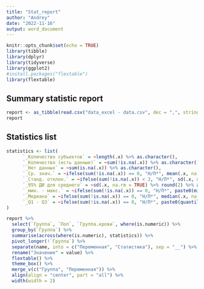 ---
title: "Stat_report"
author: "Andrey"
date: "2022-11-16"
output: word_document
---

```{r setup, include=FALSE}
knitr::opts_chunk$set(echo = TRUE)
library(tibble)
library(dplyr)
library(tidyverse)
library(ggplot2)
#install.packages("flextable")
library(flextable)
```

## Summary statistic report 

```{r}
report <- as_tibble(read.csv("data_excel - data.csv", dec = ",", stringsAsFactors = T))
report
```

## Statistics list
```{r}
statistics <- list(
      `_Количество субъектов` = ~length(.x) %>% as.character(),
      `_Количество (есть данные)` = ~sum(!is.na(.x)) %>% as.character(),
      `_Нет данных` = ~sum(is.na(.x)) %>% as.character(),
      `_Ср. знач.` = ~ifelse(sum(!is.na(.x)) == 0, "Н/П*", mean(.x, na.rm = TRUE) %>% round(2) %>% as.character()),
      `_Станд. отклон.` = ~ifelse(sum(!is.na(.x)) < 3, "Н/П*", sd(.x, na.rm = TRUE) %>% round(2) %>% as.character()),
      `_95% ДИ для среднего` = ~sd(.x, na.rm = TRUE) %>% round(2) %>% as.character(),
      `_мин. - макс.` = ~ifelse(sum(!is.na(.x)) == 0, "Н/П*", paste0(min(.x, na.rm = TRUE) %>% round(2), " - ", max(.x, na.rm = TRUE) %>% round(2))),
      `_Медиана` = ~ifelse(sum(!is.na(.x)) == 0, "Н/П*", median(.x, na.rm = TRUE) %>% round(2) %>% as.character()),
      `_Q1 - Q3` = ~ifelse(sum(!is.na(.x)) == 0, "Н/П*", paste0(quantile(.x, 0.25, na.rm = TRUE) %>% round(2), " - ", quantile(.x, 0.75, na.rm = TRUE) %>% round(2)))
)
```

```{r}
report %>% 
  select(`Группа`, `Пол`, `Группа.крови`, where(is.numeric)) %>% 
  group_by(`Группа`) %>%
  summarise(across(where(is.numeric), statistics)) %>%
  pivot_longer(!`Группа`) %>%
  separate(name, into = c("Переменная", "Статистика"), sep = "__") %>%
  rename("Значение" = value) %>%
  flextable() %>% 
  theme_box() %>%
  merge_v(c("Группа", "Переменная")) %>%
  align(align = "center", part = "all") %>% 
  width(width = 2)
```

